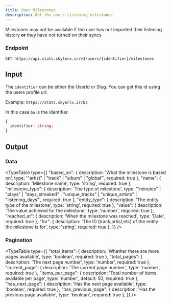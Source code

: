 ```yaml
---
title: User Milestones
description: Get the users listening milestones
---
```


Milestones may not be available if the user has not imported their listening history **or** they have not turned on their syncs


### Endpoint

```
GET https://api.stats.skylerx.ir/v1/users/{identifier}/milestones
```

## Input

The `identifier` can be either the UserId or Slug. You can get this id using the users profile url. 

Example: `https://stats.skyerlx.ir/ba`

In this case `ba` is the identifier.

```ts
{
  identifier: string;
}
```

## Output

### Data
 
<TypeTable
  type={{
    "based_on": {
        description: 'What the milestone is based on',
        type: '"artist" | "track" | "album" | "global"',
        required: true
    },
    "name": {
        description: 'Milestone name',
        type: 'string',
        required: true
    },
    "milestone_type": {
        description: 'The type of milestone',
        type: '"minutes" | "plays" | "days_streaked" | "unique_tracks" | "unique_artists" | "listening_days"',
        required: true
    },
    "entity_type": {
        description: 'The entity type of the milestone',
        type: 'string',
        required: true
    },
    "value": {
        description: 'The value achieved for the milestone',
        type: 'number',
        required: true
    },
    "reached_at": {
        description: 'When the milestone was reached',
        type: 'Date',
        required: true
    },
    "for": {
        description: 'The ID (track,artist,etc) of the entity the milestone is for',
        type: 'string',
        required: true
    },
  }}
/>

### Pagination

<TypeTable
  type={{
    "total_items": {
        description: 'Whether there are more pages available',
        type: 'boolean',
        required: true
    },
    "total_pages": {
        description: 'The next page number',
        type: 'number',
        required: true
    },
    "current_page": {
        description: 'The current page number.',
        type: 'number',
        required: true
    },
    "items_per_page": {
        description: 'Total number of items available per page',
        type: 'number',
        default: 50,
        required: true
    },
    "has_next_page": {
        description: 'Has the next page available',
        type: 'boolean',
        required: true
    },
    "has_previous_page": {
        description: 'Has the previous page available',
        type: 'boolean',
        required: true
    },
  }}
/>